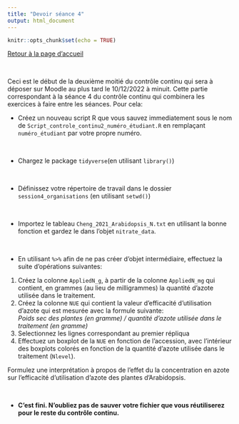 ```yaml
---
title: "Devoir séance 4"
output: html_document
---
```


```r
knitr::opts_chunk$set(echo = TRUE)
```


[Retour à la page d'accueil](https://scortijo.github.io/2022_L3_R/)

<br>

Ceci est le début de la deuxième moitié du contrôle continu qui sera à déposer sur Moodle au plus tard le 10/12/2022 à minuit. Cette partie correspondant à la séance 4 du contrôle continu qui combinera les exercices à faire entre les séances. Pour cela:


- Créez un nouveau script R que vous sauvez immediatement sous le nom de `Script_controle_continu2_numéro_étudiant.R` en remplaçant `numéro_étudiant` par votre propre numéro.

<br>

- Chargez le package `tidyverse`(en utilisant `library()`)

<br>

- Définissez votre répertoire de travail dans le dossier `session4_organisations`  (en utilisant `setwd()`)

<br>

- Importez le tableau `Cheng_2021_Arabidopsis_N.txt` en utilisant la bonne fonction et gardez le dans l'objet `nitrate_data`. 

<br>


- En utilisant `%>%` afin de ne pas créer d'objet intermédiaire, effectuez la suite d'opérations suivantes:
1. Créez la colonne `AppliedN_g`, à partir de la colonne `AppliedN_mg` qui contient, en grammes (au lieu de milligrammes) la quantité d'azote utilisée dans le traitement.
2. Créez la colonne `NUE` qui contient la valeur d'efficacité d'utilisation d'azote qui est mesurée avec la formule suivante:         
*Poids sec des plantes (en gramme) / quantité d'azote utilisée dans le traitement (en gramme)*
3. Selectionnez les lignes correspondant au premier répliqua
4. Effectuez un boxplot de la `NUE` en fonction de l'accession, avec l'intérieur des boxplots colorés en fonction de la quantité d'azote utilisée dans le traitement (`Nlevel`).

Formulez une interprétation à propos de l'effet du la concentration en azote sur l'efficacité d'utilisation d'azote des plantes d'Arabidopsis. 


<br>

- **C'est fini. N'oubliez pas de sauver votre fichier que vous réutiliserez pour le reste du contrôle continu.**


